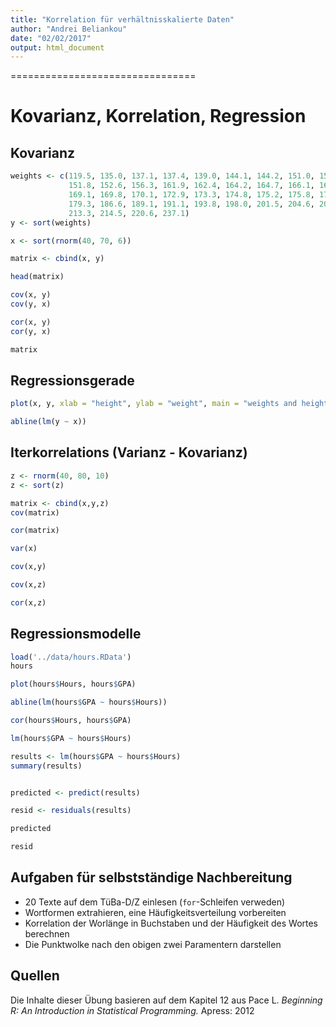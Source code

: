 ```yaml
---
title: "Korrelation für verhältnisskalierte Daten"
author: "Andrei Beliankou"
date: "02/02/2017"
output: html_document
---
```

================================

# Kovarianz, Korrelation, Regression

## Kovarianz

```r
weights <- c(119.5, 135.0, 137.1, 137.4, 139.0, 144.1, 144.2, 151.0, 151.3,
             151.8, 152.6, 156.3, 161.9, 162.4, 164.2, 164.7, 166.1, 166.8,
             169.1, 169.8, 170.1, 172.9, 173.3, 174.8, 175.2, 175.8, 176.7,
             179.3, 186.6, 189.1, 191.1, 193.8, 198.0, 201.5, 204.6, 209.4,
             213.3, 214.5, 220.6, 237.1)
y <- sort(weights)

x <- sort(rnorm(40, 70, 6))

matrix <- cbind(x, y)

head(matrix)

cov(x, y)
cov(y, x)

cor(x, y)
cor(y, x)
```

```r
matrix
```


## Regressionsgerade

```r
plot(x, y, xlab = "height", ylab = "weight", main = "weights and heights")

abline(lm(y ~ x))
```


## Iterkorrelations (Varianz - Kovarianz)
```r
z <- rnorm(40, 80, 10)
z <- sort(z)

matrix <- cbind(x,y,z)
cov(matrix)

cor(matrix)

var(x)

cov(x,y)

cov(x,z)

cor(x,z)
```

## Regressionsmodelle
```r
load('../data/hours.RData')
hours

plot(hours$Hours, hours$GPA)

abline(lm(hours$GPA ~ hours$Hours))

cor(hours$Hours, hours$GPA)

lm(hours$GPA ~ hours$Hours)

results <- lm(hours$GPA ~ hours$Hours)
summary(results)


predicted <- predict(results)

resid <- residuals(results)

predicted

resid

```

## Aufgaben für selbstständige Nachbereitung
* 20 Texte auf dem TüBa-D/Z einlesen (`for`-Schleifen verweden)
* Wortformen extrahieren, eine Häufigkeitsverteilung vorbereiten
* Korrelation der Worlänge in Buchstaben und der Häufigkeit des Wortes berechnen
* Die Punktwolke nach den obigen zwei Paramentern darstellen

## Quellen
Die Inhalte dieser Übung basieren auf dem Kapitel 12 aus Pace L. _Beginning R: An Introduction in Statistical Programming._ Apress: 2012